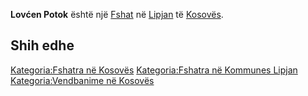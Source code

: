 {{Fshat në Kosovës
 | Emri                = Lovćen Potok
| srp_N_name = Lovćen Potok
| srp_N_FULL_NAME_RO = Lovćen Potok
| srp_N_FULL_NAME_ND_RO = Lovcen Potok
| srp_N_SORT_NAME_RG = LOVCENPOTOK
| srp_N_FULL_NAME_RG = Lovćen Potok
| srp_N_FULL_NAME_ND_RG = Lovcen Potok

 | Emri (Rasa dhanore) = 
 | Figura              = 
 | Shteti              = Kosovo
 | Komuna              = Lipjan
 | Kodi postar         = 
 | Sipërfaqja          = 

 | Popullsia           = 

 | Regj. i popullsisë  = 
 | Dend. e popullsisë  = 
 | Faqja zyrtare       = 
 <!--- Koordinatat ----> 
 | Gjerësia            = 43.165556
 | Gjatësia            = 20.809722
 | Lartësia            = 
}}
'''Lovćen Potok''' është një [[Fshat]] në [[Lipjan]] të [[Kosovës]].

<!-- == Gjeografia == -->
<!-- == Historia == -->
<!-- == Demografia == -->
== Shih edhe ==
{{Komuna Lipjan}}
{{Kosovo-Administrata-Cung}}

[[Kategoria:Fshatra në Kosovës]]
[[Kategoria:Fshatra në Kommunes Lipjan]]
[[Kategoria:Vendbanime në Kosovës]]